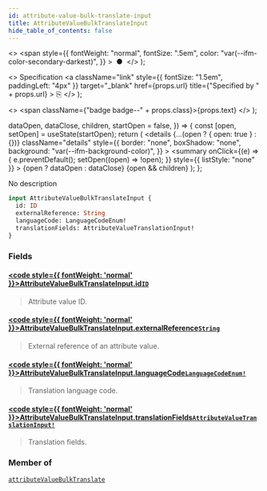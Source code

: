```yaml
---
id: attribute-value-bulk-translate-input
title: AttributeValueBulkTranslateInput
hide_table_of_contents: false
---
```


  <>
    <span
      style={{
        fontWeight: "normal",
        fontSize: ".5em",
        color: "var(--ifm-color-secondary-darkest)",
      }}
    >
      &nbsp;●&nbsp;
    </span>
  </>
);

  <>
    Specification
    <a
      className="link"
      style={{ fontSize: "1.5em", paddingLeft: "4px" }}
      target="\_blank"
      href={props.url}
      title={"Specified by " + props.url}
    >
      ⎘
    </a>
  </>
);

  <>
    <span className={"badge badge--" + props.class}>{props.text}</span>
  </>
);


  dataOpen,
  dataClose,
  children,
  startOpen = false,
}) => {
  const [open, setOpen] = useState(startOpen);
  return (
    <details
      {...(open ? { open: true } : {})}
      className="details"
      style={{
        border: "none",
        boxShadow: "none",
        background: "var(--ifm-background-color)",
      }}
    >
      <summary
        onClick={(e) => {
          e.preventDefault();
          setOpen((open) => !open);
        }}
        style={{ listStyle: "none" }}
      >
        {open ? dataOpen : dataClose}
      </summary>
      {open && children}
    </details>
  );
};

No description

```graphql
input AttributeValueBulkTranslateInput {
  id: ID
  externalReference: String
  languageCode: LanguageCodeEnum!
  translationFields: AttributeValueTranslationInput!
}
```

### Fields

#### [<code style={{ fontWeight: 'normal' }}>AttributeValueBulkTranslateInput.<b>id</b></code>](#)<Bullet />[`ID`](../../../api-reference/miscellaneous/scalars/id) <Badge class="secondary" text="scalar"/>

> Attribute value ID.

#### [<code style={{ fontWeight: 'normal' }}>AttributeValueBulkTranslateInput.<b>externalReference</b></code>](#)<Bullet />[`String`](../../../api-reference/miscellaneous/scalars/string) <Badge class="secondary" text="scalar"/>

> External reference of an attribute value.

#### [<code style={{ fontWeight: 'normal' }}>AttributeValueBulkTranslateInput.<b>languageCode</b></code>](#)<Bullet />[`LanguageCodeEnum!`](../../../api-reference/miscellaneous/enums/language-code-enum) <Badge class="secondary" text="non-null"/> <Badge class="secondary" text="enum"/>

> Translation language code.

#### [<code style={{ fontWeight: 'normal' }}>AttributeValueBulkTranslateInput.<b>translationFields</b></code>](#)<Bullet />[`AttributeValueTranslationInput!`](../../../api-reference/miscellaneous/inputs/attribute-value-translation-input) <Badge class="secondary" text="non-null"/> <Badge class="secondary" text="input"/>

> Translation fields.

### Member of

[`attributeValueBulkTranslate`](../../../api-reference/attributes/mutations/attribute-value-bulk-translate) <Badge class="secondary" text="mutation"/>
